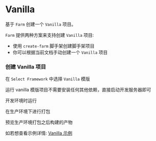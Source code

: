 
# Vanilla

基于 `Farm` 创建一个 `Vanilla` 项目。

`Farm` 提供两种方案来支持创建 `Vanilla` 项目: 
- 使用 `create-farm` 脚手架创建脚手架项目
- 你可以根据当前文档手动创建一个 `Vanilla` 项目

### 创建 Vanilla 项目

<PackageManagerTabs command="npm create farm@latest" />

在 `Select Framework` 中选择 `Vanilla` 模版

运行 vanilla 模版项目不需要安装任何其他依赖，直接启动开发服务器即可

开发环境时运行

<PackageManagerTabs command="npm run dev" />

在生产环境下进行打包

<PackageManagerTabs command="npm run build" />

预览生产环境打包之后构建的产物

<PackageManagerTabs command="npm run preview" />

如若想查看示例详情: [Vanilla 示例](https://github.com/farm-fe/farm/tree/main/crates/create-farm-rs/template/vanilla)
